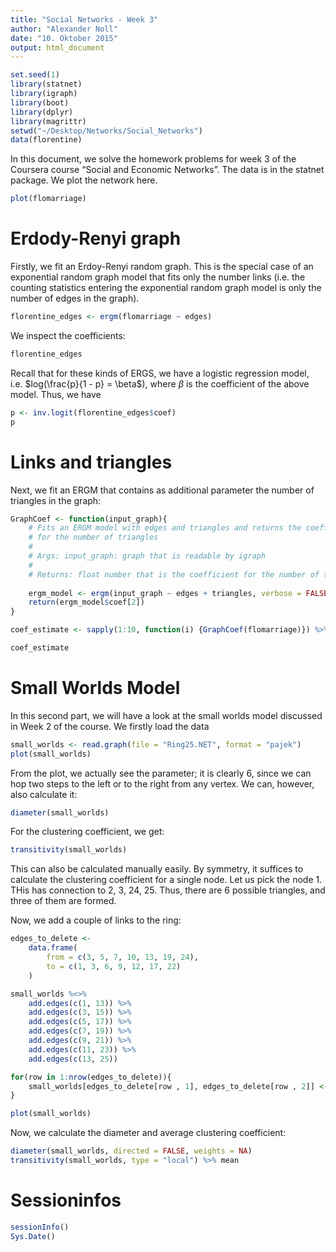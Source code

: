 ```yaml
---
title: "Social Networks - Week 3"
author: "Alexander Noll"
date: "10. Oktober 2015"
output: html_document
---
```


```r
set.seed(1)
library(statnet)
library(igraph)
library(boot)
library(dplyr)
library(magrittr)
setwd("~/Desktop/Networks/Social_Networks")
data(florentine)
```

In this document, we solve the homework problems for week 3 of the Coursera course "Social and Economic Networks". The data is in the statnet package. We plot the network here.

```r
plot(flomarriage)
```

# Erdody-Renyi graph

Firstly, we fit an Erdoy-Renyi random graph. This is the special case of an exponential random graph model that fits only the number links (i.e. the counting statistics entering the exponential random graph model is only the number of edges in the graph).

```r
florentine_edges <- ergm(flomarriage ~ edges)
```

We inspect the coefficients:

```r
florentine_edges 
```

Recall that for these kinds of ERGS, we have a logistic regression model, i.e. $log(\frac{p}{1 - p} = \beta$), where $\beta$ is the coefficient of the above model. Thus, we have 

```r
p <- inv.logit(florentine_edges$coef)
p
```

# Links and triangles

Next, we fit an ERGM that contains as additional parameter the number of triangles in the graph:

```r
GraphCoef <- function(input_graph){
    # Fits an ERGM model with edges and triangles and returns the coefficient
    # for the number of triangles
    #
    # Args: input_graph: graph that is readable by igraph
    #
    # Returns: float number that is the coefficient for the number of triangles
    
    ergm_model <- ergm(input_graph ~ edges + triangles, verbose = FALSE)
    return(ergm_model$coef[2])
}

coef_estimate <- sapply(1:10, function(i) {GraphCoef(flomarriage)}) %>% median
```

```r
coef_estimate
```

# Small Worlds Model

In this second part, we will have a look at the small worlds model discussed in Week 2 of the course. We firstly load the data

```r
small_worlds <- read.graph(file = "Ring25.NET", format = "pajek")
plot(small_worlds)
```

From the plot, we actually see the parameter; it is clearly $6$, since we can hop two steps to the left or to the right from any vertex. We can, however, also calculate it:

```r
diameter(small_worlds)
```

For the clustering coefficient, we get:

```r
transitivity(small_worlds)
```

This can also be calculated manually easily. By symmetry, it suffices to calculate the clustering coefficient for a single node. Let us pick the node 1. THis has connection to 2, 3, 24, 25. Thus, there are 6 possible triangles, and three of them are formed.

Now, we add a couple of links to the ring:

```r
edges_to_delete <- 
    data.frame(
        from = c(3, 5, 7, 10, 13, 19, 24),
        to = c(1, 3, 6, 9, 12, 17, 22)
    )

small_worlds %<>% 
    add.edges(c(1, 13)) %>%
    add.edges(c(3, 15)) %>%
    add.edges(c(5, 17)) %>%
    add.edges(c(7, 19)) %>%
    add.edges(c(9, 21)) %>%
    add.edges(c(11, 23)) %>%
    add.edges(c(13, 25)) 

for(row in 1:nrow(edges_to_delete)){
    small_worlds[edges_to_delete[row , 1], edges_to_delete[row , 2]] <- FALSE
}

plot(small_worlds)
```

Now, we calculate the diameter and average clustering coefficient:

```r
diameter(small_worlds, directed = FALSE, weights = NA)
transitivity(small_worlds, type = "local") %>% mean
```

# Sessioninfos

```r
sessionInfo()
Sys.Date()
```